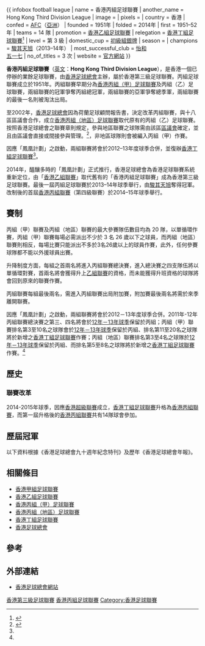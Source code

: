 {{otheruses|subject=2014年之前的香港第三級足球聯賽|other=2014年之後的香港第四級足球聯賽|香港丙組聯賽}}
{{ infobox football league
| name                 = 香港丙組足球聯賽
| another_name         = Hong Kong Third Division League
| image                = 
| pixels               = 
| country              = 香港
| confed               = [[亞洲足球聯合總會|AFC]]（[[亞洲|亞洲]]）
| founded              = 1951年
| folded               = 2014年
| first                = 1951–52年
| teams                = 14 隊
| promotion            = [[香港乙組足球聯賽|香港乙組足球聯賽]]
| relegation           = [[香港丁組足球聯賽|香港丁組足球聯賽]]<ref name="#1">{{Cite web |url=http://www.hkfa.com/upload/rules/league1112.pdf |title=2011/12年度版香港足球總會聯賽章則 |access-date=2012-05-21 |archive-url=https://web.archive.org/web/20111205152355/http://www.hkfa.com/upload/rules/league1112.pdf |archive-date=2011-12-05 |dead-url=yes }}</ref>
| level                = 第 3 級
| domestic_cup         = [[香港初級組銀牌|初級組銀牌]]
| season               = 
| champions            = [[天旭足球會|駿其天旭]]（2013–14年）
| most_successful_club = [[怡和體育會|怡和]]<br /> [[五一七|五一七]]
| no_of_titles         = 3 次
| website              = [https://web.archive.org/web/20140203031700/http://www2.hkfa.com/zh-hk/index.php 官方網站]
}}

'''香港丙組足球聯賽'''（[[英文|英文]]：'''Hong Kong Third Division League'''），是香港一個已停辦的業餘足球聯賽，由[[香港足球總會|香港足球總會]]主辦，屬於香港第三級足球聯賽。丙組足球聯賽成立於1951年。丙組聯賽早期分為[[香港丙組（甲）足球聯賽|香港丙組（甲）足球聯賽]]及丙組（乙）足球聯賽，兩組聯賽的冠軍爭奪丙組總冠軍，兩組聯賽的亞軍爭奪總季軍，兩組聯賽的最後一名則被淘汰出局。

至2002年，[[香港足球總會|香港足球總會]]因為荷蘭足球顧問報告書，決定改革丙組聯賽，與十八區區議會合作，成立[[香港丙組（地區）足球聯賽|香港丙組（地區）足球聯賽]]取代原有的丙組（乙）足球聯賽。按照香港足球總會之聯賽章則規定，參與地區聯賽之球隊需由該區[[區議會|區議會]]確定，並且由區議會直接或間接參與管理。<ref>{{Cite web |url=http://www.hkfa.com/upload/rules/league0809.pdf |title=聯賽章則 |access-date=2008-09-20 |archive-url=https://web.archive.org/web/20080913074137/http://www.hkfa.com/upload/rules/league0809.pdf |archive-date=2008-09-13 |dead-url=yes }}</ref>，非地區球隊則會被編入丙組（甲）作賽。

因應「鳳凰計劃」之啟動，兩組聯賽將會於2012–13年度球季合併，並復辦[[香港丁組足球聯賽|香港丁組足球聯賽]]<ref name="#1"/>。

2014年，醞釀多時的「鳳凰計劃」正式推行，香港足球總會為香港足球聯賽系統重新定位，由「[[香港乙組聯賽|香港乙組聯賽]]」取代舊有的「香港丙組足球聯賽」成為香港第三級足球聯賽。最後一屆丙組足球聯賽於2013–14年球季舉行，由[[天旭足球會|駿其天旭]]奪得冠軍。改制後的首屆[[香港丙組聯賽|香港丙組聯賽]]（第四級聯賽）於2014–15年球季舉行。

==賽制==
丙組（甲）聯賽及丙組（地區）聯賽的最大參賽隊伍數目均為 20 隊，以單循環作賽，丙組（甲）聯賽每場必需派出不少於 3 名 26 歲以下之球員，而丙組（地區）聯賽則相反，每場比賽只能派出不多於3名26歲以上的球員作賽，此外，任何參賽球隊都不能以外援球員出賽。

升降制度方面，每組之首兩名將進入丙組聯賽總決賽，進入總決賽之四支隊伍將以單循環對賽，首兩名將會獲得升上[[香港乙組足球聯賽|乙組聯賽]]的資格，而未能獲得升班資格的球隊將會回到原來的聯賽作賽。

丙組聯賽每組最後兩名，需進入丙組聯賽出局附加賽，附加賽最後兩名將需於來季離開聯賽。

因應「鳳凰計劃」之啟動，兩組聯賽將會於2012－13年度球季合併。2011年-12年丙組聯賽總決賽之第三、四名將會於[[2012年－13年香港丙組足球聯賽|12年－13年球季]]保留於丙組；丙組（甲）聯賽排名第3至10名之球隊會於[[2012年－13年香港丙組足球聯賽|12年－13年球季]]保留於丙組、排名第11至20名之球隊將於新增之[[香港丁組足球聯賽|香港丁組足球聯賽]]作賽；丙組（地區）聯賽排名第3至4名之球隊於[[2012年－13年香港丙組足球聯賽|12年－13年球季]]保留於丙組、而排名第5至8名之球隊將於新增之[[香港丁組足球聯賽|香港丁組足球聯賽]]作賽。<ref name="#1"/>

==歷史==

===聯賽改革===

2014-2015年球季，因應[[香港超級聯賽|香港超級聯賽]]成立，[[香港丁組足球聯賽|香港丁組足球聯賽]]升格為[[香港丙組聯賽|香港丙組聯賽]]，而第一屆升格後的[[香港丙組聯賽|香港丙組聯賽]]共有14隊球會參加。

== 歷屆冠軍 ==
以下資料根據《香港足球總會九十週年紀念特刊》及歷年《香港足球總會年報》。

{{columns-list|4|
*1951–52：空軍通訊 367 營
*1952–53：大東
*1953–54：民航
*1954–55：[[九龍巴士足球隊|九巴]]
*1955–56：軍醫
*1956–57：[[加山|加山]]
*1957–58：[[愉園體育會|愉園]]
*1958–59：冠雲
*1959–60：[[五一七|五一七]]
*1960–61：太華
*1961–62：[[警察足球隊|警察]]
*1962–63：[[怡和體育會|怡和]]
*1963–64：筲漁
*1964–65：[[消防足球隊|消防]]
*1965–66：[[電訊足球會|電話]]
*1966–67：[[怡和體育會|怡和]]
*1967–68：市政、中健（雙冠軍）
*1968–69：[[愉園體育會|愉園]]
*1969–70：鐵行
*1970–71：[[精工體育會|精工]]
*1971–72：晨星
*1972–73：[[怡和體育會|怡和]]
*1973–74：[[警察足球隊|警察]]
*1974–75：海蜂
*1975–76：[[宏輝駒騰|駒騰]]
*1976–77：天鵝
*1977–78：[[寶路華足球隊|寶路華]]
*1978–79：[[香港足球會|港會]]
*1979–80：菱電
*1980–81：晨星
*1981–82：華雄
*1982–83：[[佳寧|佳寧]]
*1983–84：[[港燈|港燈]]
*1984–85：[[星島體育會|星島]]
*1985–86：金鷹
*1986–87：[[香港足球會|港會]]
*1987–88：[[英軍|英軍]]
*1988–89：[[馬天尼|馬天尼]]
*1989–90：大田
*1990–91：[[五一七|五一七]]
*1991–92：[[香港流浪足球會|流浪]]
*1992–93：[[瑞聯體育會|瑞聯]]
*1993–94：[[瑞聯體育會|瑞聯]]
*1994–95：[[五一七|五一七]]
*1995–96：[[二合|二合]]
*1996–97：[[淦源足球會|淦源]]
*1997–98：[[傑志體育會|傑志]]
*1998–99：[[福建體育會|福建]]
*1999–00：[[浩運|浩運]]
*2000–01：教聯
*2001–02：[[國強|國強]]
*2002–03：[[聖約瑟足球會|聖約瑟]]
*2003–04：[[大埔足球會|大埔]]
*2004–05：[[德高朋友|德高朋友]]
*2005–06：[[石硤尾體育會|石硤尾]]
*2006–07：[[大中足球會|東盟大中]]
*2007–08：[[沙田體育會|沙田]]
*2008–09：[[屯門體育會|屯門]]
*2009–10：[[深水埗體育會|深水埗]]
*2010–11：[[灣仔足球隊|灣仔]]
*2011–12：[[東方足球隊|東方]]
*[[2012–13年香港丙組足球聯賽|2012–13]]：[[黃大仙區足球隊|黃大仙]]
*[[2013–14年香港丙組足球聯賽|2013–14]]：[[天旭足球會|駿其天旭]]
}}

==相關條目==
*[[香港甲組足球聯賽|香港甲組足球聯賽]]
*[[香港乙組足球聯賽|香港乙組足球聯賽]]
*[[香港丙組（甲）足球聯賽|香港丙組（甲）足球聯賽]]
*[[香港丙組（地區）足球聯賽|香港丙組（地區）足球聯賽]]
*[[香港丁組足球聯賽|香港丁組足球聯賽]]
*[[香港足球總會|香港足球總會]]

==參考==
{{reflist|1}}

==外部連結==
*[https://web.archive.org/web/20140216041049/http://www.hkfa.com/ch/league/8/ 香港足球總會網站]

{{香港足球}}
{{港丙2013–14}}


[[Category:香港第三級足球聯賽|]]
[[Category:香港丙組足球聯賽|]]
[[Category:香港足球聯賽|Category:香港足球聯賽]]